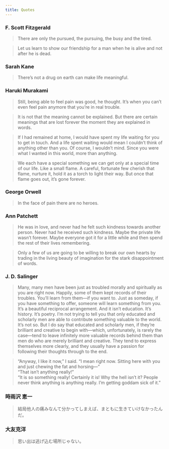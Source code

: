 ```yaml
---
title: Quotes
---
```



### F. Scott Fitzgerald
> There are only the pursued, the pursuing, the busy and the tired.

> Let us learn to show our friendship for a man when he is alive and not after he is dead.

### Sarah Kane
> There's not a drug on earth can make life meaningful.

### Haruki Murakami
> Still, being able to feel pain was good, he thought. It's when you can't even feel pain anymore that you're in real trouble.

> It is not that the meaning cannot be explained. But there are certain meanings that are lost forever the moment they are explained in words.

> If I had remained at home, I would have spent my life waiting for you to get in touch. And a life spent waiting would mean I couldn't think of anything other than you. Of course, I wouldn't mind. Since you were what I wanted in this world, more than anything.

> We each have a special something we can get only at a special time of our life. Like a small flame. A careful, fortunate few cherish that flame, nurture it, hold it as a torch to light their way. But once that flame goes out, it's gone forever.

### George Orwell
> In the face of pain there are no heroes.

### Ann Patchett
> He was in love, and never had he felt such kindness towards another person. Never had he received such kindness. Maybe the private life wasn't forever. Maybe everyone got it for a little while and then spend the rest of their lives remembering.

> Only a few of us are going to be willing to break our own hearts by trading in the living beauty of imagination for the stark disappointment of words.

### J. D. Salinger
> Many, many men have been just as troubled morally and spiritually as you are right now. Happily, some of them kept records of their troubles. You'll learn from them—if you want to. Just as someday, if you have something to offer, someone will learn something from you. It's a beautiful reciprocal arrangement. And it isn't education. It's history. It's poetry. I'm not trying to tell you that only educated and scholarly men are able to contribute something valuable to the world. It's not so. But I do say that educated and scholarly men, if they're brilliant and creative to begin with—which, unfortunately, is rarely the case—tend to leave infinitely more valuable records behind them than men do who are merely brilliant and creative. They tend to express themselves more clearly, and they usually have a passion for following their thoughts through to the end.

> "Anyway, I like it now," I said. "I mean right now. Sitting here with you and just chewing the fat and horsing—"\
> "That isn't anything really!"\
> "It is so something really! Certainly it is! Why the hell isn't it? People never think anything is anything really. I'm getting goddam sick of it."

### 時雨沢 恵一
> 結局他人の痛みなんて分かってしまえば、まともに生きていけなかったんだ。

### 大友克洋
> 思い出は逃げ込む場所じゃない。